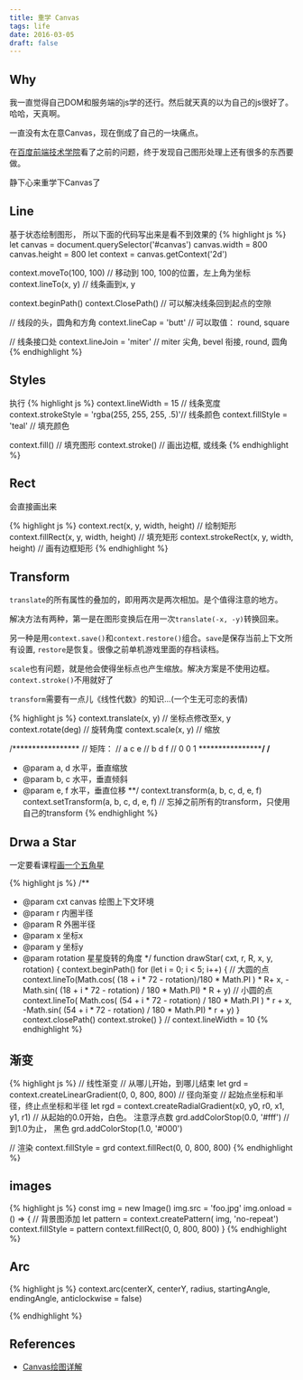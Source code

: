 ```yaml
---
title: 重学 Canvas
tags: life
date: 2016-03-05
draft: false
---
```


## Why

我一直觉得自己DOM和服务端的js学的还行。然后就天真的以为自己的js很好了。哈哈，天真啊。

一直没有太在意Canvas，现在倒成了自己的一块痛点。

在[百度前端技术学院](http://ife.baidu.com)看了之前的问题，终于发现自己图形处理上还有很多的东西要做。

静下心来重学下Canvas了

## Line

基于状态绘制图形， 所以下面的代码写出来是看不到效果的
{% highlight js %}
let canvas = document.querySelector('#canvas')
canvas.width = 800
canvas.height = 800
let context = canvas.getContext('2d')

context.moveTo(100, 100) // 移动到 100, 100的位置，左上角为坐标
context.lineTo(x, y) // 线条画到x, y

context.beginPath()
context.ClosePath() // 可以解决线条回到起点的空隙

// 线段的头，圆角和方角
context.lineCap = 'butt' // 可以取值： round, square

// 线条接口处
context.lineJoin = 'miter' // miter 尖角, bevel 衔接, round, 圆角
{% endhighlight %}

## Styles

执行
{% highlight js %}
context.lineWidth = 15 // 线条宽度
context.strokeStyle = 'rgba(255, 255, 255, .5)'// 线条颜色
context.fillStyle = 'teal' // 填充颜色

context.fill() // 填充图形
context.stroke() // 画出边框, 或线条
{% endhighlight %}

## Rect

会直接画出来

{% highlight js %}
context.rect(x, y, width, height) // 绘制矩形
context.fillRect(x, y, width, height) // 填充矩形
context.strokeRect(x, y, width, height) // 画有边框矩形
{% endhighlight %}

## Transform

`translate`的所有属性的叠加的，即用两次是两次相加。是个值得注意的地方。

解决方法有两种，第一是在图形变换后在用一次`translate(-x, -y)`转换回来。

另一种是用`context.save()`和`context.restore()`组合。`save`是保存当前上下文所有设置, `restore`是恢复。很像之前单机游戏里面的存档读档。

`scale`也有问题，就是他会使得坐标点也产生缩放。解决方案是不使用边框。`context.stroke()`不用就好了

`transform`需要有一点儿《线性代数》的知识...(一个生无可恋的表情)

{% highlight js %}
context.translate(x, y) // 坐标点修改至x, y
context.rotate(deg) // 旋转角度
context.scale(x, y) // 缩放

/*****************
// 矩阵：
// a   c   e
// b   d   f
// 0   0   1
******************/
/**
 * @param a, d 水平，垂直缩放
 * @param b, c 水平，垂直倾斜
 * @param e, f 水平，垂直位移
 **/
context.transform(a, b, c, d, e, f)
context.setTransform(a, b, c, d, e, f) // 忘掉之前所有的transform，只使用自己的transform
{% endhighlight %}

## Drwa a Star

一定要看课程[画一个五角星](http://www.imooc.com/video/3488)

{% highlight js %}
/**
 * @param cxt canvas 绘图上下文环境
 * @param r 内圈半径
 * @param R 外圈半径
 * @param x 坐标x
 * @param y 坐标y
 * @param rotation 星星旋转的角度
 */
function drawStar( cxt, r, R, x, y, rotation) {
    context.beginPath()
    for (let i = 0; i < 5; i++) {
        // 大圆的点
        context.lineTo(Math.cos( (18 + i * 72 - rotation)/180 * Math.PI ) * R+ x,
            -Math.sin( (18 + i * 72 - rotation) / 180 * Math.PI) * R + y)
        // 小圆的点
        context.lineTo( Math.cos( (54 + i * 72 - rotation) / 180 * Math.PI ) * r + x,
            -Math.sin( (54 + i * 72 - rotation) / 180 * Math.PI) * r + y)
    }
    context.closePath()
    context.stroke()
}
// context.lineWidth = 10
{% endhighlight %}

## 渐变

{% highlight js %}
// 线性渐变
// 从哪儿开始，到哪儿结束
let grd = context.createLinearGradient(0, 0, 800, 800)
// 径向渐变
// 起始点坐标和半径，终止点坐标和半径
let rgd = context.createRadialGradient(x0, y0, r0, x1, y1, r1)
// 从起始的0.0开始，白色。 注意浮点数
grd.addColorStop(0.0, '#fff')
// 到1.0为止， 黑色
grd.addColorStop(1.0, '#000')

// 渲染
context.fillStyle = grd
context.fillRect(0, 0, 800, 800)
{% endhighlight %}

## images

{% highlight js %}
const img = new Image()
img.src = 'foo.jpg'
img.onload = () => {
    // 背景图添加
    let pattern = context.createPattern( img, 'no-repeat')
    context.fillStyle = pattern
    context.fillRect(0, 0, 800, 800)
}
{% endhighlight %}

## Arc


{% highlight js %}
context.arc(centerX, centerY, radius, startingAngle, endingAngle, anticlockwise = false)

{% endhighlight %}


## References

* [Canvas绘图详解](http://www.imooc.com/learn/185)
